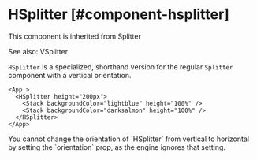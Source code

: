 
# HSplitter [#component-hsplitter]

This component is inherited from <SmartLink href="/new-components/Splitter">Splitter</SmartLink>

See also: <SmartLink href="/new-components/VSplitter">VSplitter</SmartLink>

`HSplitter` is a specialized, shorthand version for the regular `Splitter` component with a vertical orientation.

```xmlui-pg copy display name="Example: HSplitter"
<App >
  <HSplitter height="200px">
    <Stack backgroundColor="lightblue" height="100%" />
    <Stack backgroundColor="darksalmon" height="100%" />
  </HSplitter>
</App>
```

<Callout type="info" emoji="📔">
You cannot change the orientation of `HSplitter` from vertical to horizontal by setting the `orientation` prop, as the engine ignores that setting.
</Callout>


